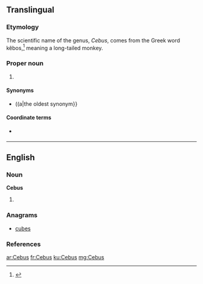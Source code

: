 ==Translingual==
{{wikipedia}}
{{wikispecies}}

===Etymology===
The scientific name of the genus, ''Cebus'', comes from the Greek word kêbos,<ref>{{cite book |author=William Rossiter |year=1879 |title=An illustrated dictionary of scientific terms |publisher=William Collins, Sons, and Company |location=London & Glasgow |isbn=0-548-93307-3 |passage=}}</ref> meaning a long-tailed monkey.

===Proper noun===
{{mul-proper noun|head=''Cebus''}}

# {{taxon|genus|subfamily|Cebinae|slender [[capuchin]] monkeys}}

====Synonyms====
* {{sense|genus}} {{taxlink|Sapajus|genus}} ((a|the oldest synonym}}

====Coordinate terms====
* {{sense|genus}} {{taxlink|Sapajus|genus}} {{a|proposed}}

----

==English==

===Noun===
'''Cebus'''

# {{plural of|Cebu}}

===Anagrams===
* [[cubes#English|cubes]]

===References===
<references/>

[[ar:Cebus]]
[[fr:Cebus]]
[[ku:Cebus]]
[[mg:Cebus]]